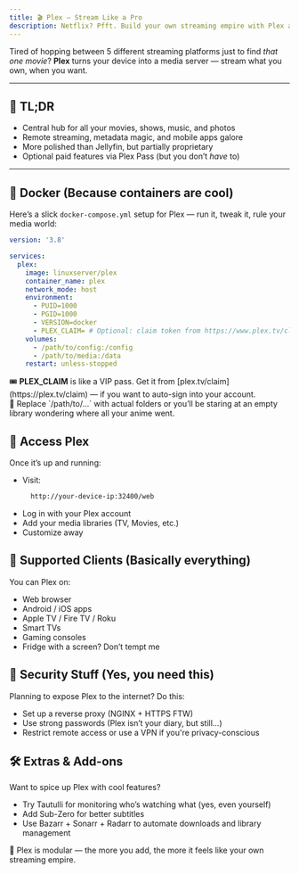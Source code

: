 ```yaml
---
title: 🎬 Plex — Stream Like a Pro
description: Netflix? Pfft. Build your own streaming empire with Plex and flex on your friends.
---
```



Tired of hopping between 5 different streaming platforms just to find *that one movie*?
**Plex** turns your device into a media server — stream what you own, when you want.

---

## 🧠 TL;DR

- Central hub for all your movies, shows, music, and photos
- Remote streaming, metadata magic, and mobile apps galore
- More polished than Jellyfin, but partially proprietary
- Optional paid features via Plex Pass (but you don’t *have* to)

---

## 🐳 Docker (Because containers are cool)

Here’s a slick `docker-compose.yml` setup for Plex — run it, tweak it, rule your media world:

```yaml
version: '3.8'

services:
  plex:
    image: linuxserver/plex
    container_name: plex
    network_mode: host
    environment:
      - PUID=1000
      - PGID=1000
      - VERSION=docker
      - PLEX_CLAIM= # Optional: claim token from https://www.plex.tv/claim
    volumes:
      - /path/to/config:/config
      - /path/to/media:/data
    restart: unless-stopped
```

<Aside>
    🎟️ <strong>PLEX_CLAIM</strong> is like a VIP pass. Get it from [plex.tv/claim](https://plex.tv/claim) — if you want to auto-sign into your account.
</Aside>
<Aside type="tip">
    📁 Replace `/path/to/...` with actual folders or you’ll be staring at an empty library wondering where all your anime went.
</Aside>

## 🚪 Access Plex

Once it’s up and running:
- Visit:
    ```bash
      http://your-device-ip:32400/web
    ```
- Log in with your Plex account
- Add your media libraries (TV, Movies, etc.)
- Customize away

## 📱 Supported Clients (Basically everything)

You can Plex on:
- Web browser
- Android / iOS apps
- Apple TV / Fire TV / Roku
- Smart TVs
- Gaming consoles
- Fridge with a screen? Don’t tempt me

## 🧯 Security Stuff (Yes, you need this)

Planning to expose Plex to the internet? Do this:
- Set up a reverse proxy (NGINX + HTTPS FTW)
- Use strong passwords (Plex isn’t your diary, but still…)
- Restrict remote access or use a VPN if you're privacy-conscious

## 🛠️ Extras & Add-ons

Want to spice up Plex with cool features?
- Try Tautulli for monitoring who’s watching what (yes, even yourself)
- Add Sub-Zero for better subtitles
- Use Bazarr + Sonarr + Radarr to automate downloads and library management

<Aside type="note">
    🧩 Plex is modular — the more you add, the more it feels like your own streaming empire.
</Aside>